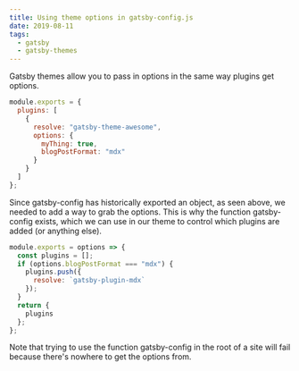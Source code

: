 ```yaml
---
title: Using theme options in gatsby-config.js
date: 2019-08-11
tags:
  - gatsby
  - gatsby-themes
---
```


Gatsby themes allow you to pass in options in the same way
plugins get options.

```js title=gatsby-config.js
module.exports = {
  plugins: [
    {
      resolve: "gatsby-theme-awesome",
      options: {
        myThing: true,
        blogPostFormat: "mdx"
      }
    }
  ]
};
```

Since gatsby-config has historically exported an object, as
seen above, we needed to add a way to grab the options. This
is why the function gatsby-config exists, which we can use
in our theme to control which plugins are added (or anything
else).

```js title=gatsby-theme-awesome/gatsby-config.js
module.exports = options => {
  const plugins = [];
  if (options.blogPostFormat === "mdx") {
    plugins.push({
      resolve: `gatsby-plugin-mdx`
    });
  }
  return {
    plugins
  };
};
```

Note that trying to use the function gatsby-config in the
root of a site will fail because there's nowhere to get the
options from.
